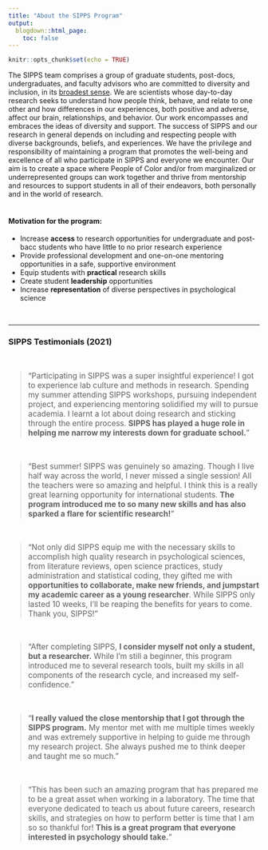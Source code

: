 ```yaml
---
title: "About the SIPPS Program"
output:
  blogdown::html_page:
    toc: false
---
```


```r
knitr::opts_chunk$set(echo = TRUE)
```

The SIPPS team comprises a group of graduate students, post-docs, undergraduates, and faculty advisors who are committed to diversity and inclusion, in its [broadest sense](https://gsas.columbia.edu/our-intellectual-community/diversity-inclusion/statement-diversity-and-inclusion){target="_blank"}. We are scientists whose day-to-day research seeks to understand how people think, behave, and relate to one other and how differences in our experiences, both positive and adverse, affect our brain, relationships, and behavior. Our work encompasses and embraces the ideas of diversity and support. The success of SIPPS and our research in general depends on including and respecting people with diverse backgrounds, beliefs, and experiences. We have the privilege and responsibility of maintaining a program that promotes the well-being and excellence of all who participate in SIPPS and everyone we encounter. Our aim is to create a space where People of Color and/or from marginalized or underrepresented groups can work together and thrive from mentorship and resources to support students in all of their endeavors, both personally and in the world of research. 
<br><br>

#### Motivation for the program:
<ul>
<li>Increase <b>access</b> to research opportunities for undergraduate and post-bacc students who have little to no prior research experience
<li>Provide professional development and one-on-one mentoring opportunities in a safe, supportive environment
<li>Equip students with <b>practical</b> research skills
<li>Create student <b>leadership</b> opportunities
<li>Increase <b>representation</b> of diverse perspectives in psychological science
</ul>
<br>

<hr>
### SIPPS Testimonials (2021)
<br>
<blockquote>
<p style="font-size:1.1em">"Participating in SIPPS was a super insightful experience! I got to experience lab culture and methods in research. Spending my summer attending SIPPS workshops, pursuing independent project, and experiencing mentoring solidified my will to pursue academia. I learnt a lot about doing research and sticking through the entire process. <b>SIPPS has played a huge role in helping me narrow my interests down for graduate school.</b>"</p>
</blockquote>

<br>

<blockquote>
<p style="font-size:1.1em">"Best summer! SIPPS was genuinely so amazing. Though I live half way across the world, I never missed a single session! All the teachers were so amazing and helpful. I think this is a really great learning opportunity for international students. <b>The program introduced me to so many new skills and has also sparked a flare for scientific research!</b>"</p>
</blockquote>

<br>

<blockquote>
<p style="font-size:1.1em">"Not only did SIPPS equip me with the necessary skills to accomplish high quality research in psychological sciences, from literature reviews, open science practices, study administration and statistical coding, they gifted me with <b>opportunities to collaborate, make new friends, and jumpstart my academic career as a young researcher</b>. While SIPPS only lasted 10 weeks, I’ll be reaping the benefits for years to come. Thank you, SIPPS!"</p>
</blockquote>

<br>

<blockquote>
<p style="font-size:1.1em">"After completing SIPPS, <b>I consider myself not only a student, but a researcher.</b> While I'm still a beginner, this program introduced me to several research tools, built my skills in all components of the research cycle, and increased my self-confidence."</p>
</blockquote>

<br>

<blockquote>
<p style="font-size:1.1em">"<b>I really valued the close mentorship that I got through the SIPPS program.</b> My mentor met with me multiple times weekly and was extremely supportive in helping to guide me through my research project. She always pushed me to think deeper and taught me so much."</p>
</blockquote>

<br>

<blockquote>
<p style="font-size:1.1em">"This has been such an amazing program that has prepared me to be a great asset when working in a laboratory. The time that everyone dedicated to teach us about future careers, research skills, and strategies on how to perform better is time that I am so so thankful for! <b>This is a great program that everyone interested in psychology should take.</b>"</p>
</blockquote>

